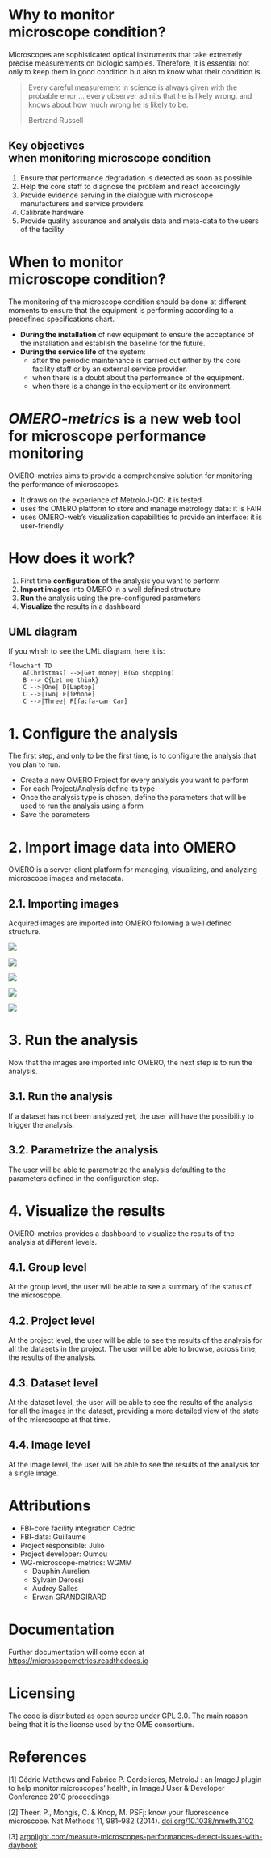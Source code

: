# Why to monitor<br>microscope condition?

Microscopes are sophisticated optical instruments that take extremely precise measurements on biologic samples.
Therefore, it is essential not only to keep them in good condition but also to know what their condition is.

>Every careful measurement in science is always given with the probable error ...
>every observer admits that he is likely wrong,
>and knows about how much wrong he is likely to be.
>
><span class="quote_author">Bertrand Russell</span>

## Key objectives<br>when monitoring microscope condition

1. Ensure that performance degradation is detected as soon as possible
2. Help the core staff to diagnose the problem and react accordingly
3. Provide evidence serving in the dialogue with microscope manufacturers and service providers
4. Calibrate hardware
5. Provide quality assurance and analysis data and meta-data to the users of the facility


# When to monitor<br>microscope condition?
The monitoring of the microscope condition should be done at different moments to ensure
that the equipment is performing according to a predefined specifications chart.

- **During the installation** of new equipment to ensure the acceptance of the installation
and establish the baseline for the future.
- **During the service life** of the system:
  - after the periodic maintenance is carried out either by the core facility staff or by an
  external service provider.
  - when there is a doubt about the performance of the equipment.
  - when there is a change in the equipment or its environment.

# *OMERO-metrics* is a new web tool<br>for microscope performance monitoring

OMERO-metrics aims to provide a comprehensive solution for monitoring the performance of microscopes.

- It draws on the experience of MetroloJ-QC: it is tested
- uses the OMERO platform to store and manage metrology data: it is FAIR
- uses OMERO-web's visualization capabilities to provide an interface: it is user-friendly

# How does it work?

1. First time **configuration** of the analysis you want to perform
2. **Import images** into OMERO in a well defined structure
3. **Run** the analysis using the pre-configured parameters
4. **Visualize** the results in a dashboard

## UML diagram

If you whish to see the UML diagram, here it is:

```mermaid
flowchart TD
    A[Christmas] -->|Get money| B(Go shopping)
    B --> C{Let me think}
    C -->|One| D[Laptop]
    C -->|Two| E[iPhone]
    C -->|Three| F[fa:fa-car Car]
```

# 1. Configure the analysis

The first step, and only to be the first time, is to configure the analysis that you plan to run.

- Create a new OMERO Project for every analysis you want to perform
- For each Project/Analysis define its type
- Once the analysis type is chosen, define the parameters that will be used to run the analysis using a form
- Save the parameters

# 2. Import image data into OMERO

OMERO is a server-client platform for managing, visualizing, and analyzing microscope images and metadata.

## 2.1. Importing images

Acquired images are imported into OMERO following a well defined structure.

::: {.r-stack}
![](./media/import_image_data_full){.fragment}

![](./media/import_image_data_group){.fragment}

![](./media/import_image_data_project){.fragment}

![](./media/import_image_data_dataset){.fragment}

![](./media/import_image_data_images){.fragment}
:::

# 3. Run the analysis

Now that the images are imported into OMERO, the next step is to run the analysis.

## 3.1. Run the analysis
If a dataset has not been analyzed yet, the user will have the possibility to trigger the analysis.

## 3.2. Parametrize the analysis
The user will be able to parametrize the analysis defaulting to the parameters defined in the configuration step.

# 4. Visualize the results

OMERO-metrics provides a dashboard to visualize the results of the analysis at different levels.

## 4.1. Group level
At the group level, the user will be able to see a summary of the status of the microscope.

## 4.2. Project level
At the project level, the user will be able to see the results of the analysis for all the datasets in the project.
The user will be able to browse, across time, the results of the analysis.

## 4.3. Dataset level
At the dataset level, the user will be able to see the results of the analysis for all the images in the dataset,
providing a more detailed view of the state of the microscope at that time.

## 4.4. Image level
At the image level, the user will be able to see the results of the analysis for a single image.

# Attributions

* FBI-core facility integration Cedric
* FBI-data: Guillaume
* Project responsible: Julio
* Project developer: Oumou
* WG-microscope-metrics: WGMM
    * Dauphin Aurelien
    * Sylvain Derossi
    * Audrey Salles
    * Erwan GRANDGIRARD

# Documentation

Further documentation will come soon at [https://microscopemetrics.readthedocs.io](https://microscopemetrics.readthedocs.io)

# Licensing

The code is distributed as open source under GPL 3.0. The main reason being that it is the license used by the OME consortium.

# References

\[1\] Cédric Matthews and Fabrice P. Cordelieres, MetroloJ : an ImageJ plugin to help monitor microscopes' health, in ImageJ User & Developer Conference 2010 proceedings.

\[2\] Theer, P., Mongis, C. & Knop, M. PSFj: know your fluorescence microscope. Nat Methods 11, 981–982 (2014). [doi.org/10.1038/nmeth.3102](https://doi.org/10.1038/nmeth.3102)

\[3\] [argolight.com/measure-microscopes-performances-detect-issues-with-daybook](http://argolight.com/measure-microscopes-performances-detect-issues-with-daybook/)
